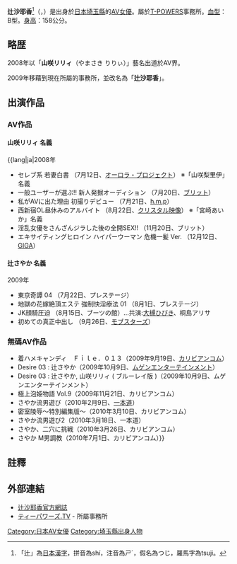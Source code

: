 {{AV女優|
|モデル名=辻 さやか
|ふりがな=つじ さやか
|画像ファイル=
|別名={{Lang|ja|山咲 リリィ<br />山咲 梨里伊<br />宮崎 あいか<br />辻 志穂<br />大谷 真央子}}
|愛称=
|生年=1986
|生月=3
|生日=20
|出身地={{JPN}}・[[埼玉縣|埼玉縣]]
|血液型=B型
|時点=2009年
|身長=158
|体重=
|バスト=88
|ウエスト=
|ヒップ=88
|カップ=E
|股下=
|靴=
|身体備考=
|ジャンル=[[色情片|色情片]]
|AV出演期間=2008年 -
|活動備考=
|他の活動=
|その他=
}}
'''辻沙耶香'''<ref>「辻」為[[日本漢字|日本漢字]]，拼音為shí，注音為ㄕˊ，假名為つじ，羅馬字為tsuji。</ref>（{{lang-ja|辻さやか}}，{{bd|1986年|3月20日|}}）是出身於[[日本|日本]][[埼玉縣|埼玉縣]]的[[AV女優|AV女優]]。屬於[[T-POWERS|T-POWERS]]事務所。[[血型|血型]]：B型。[[身高|身高]]：158公分。

== 略歴 ==
2008年以「'''山咲リリィ'''（やまさき りりぃ）」藝名出道於AV界。

2009年移藉到現在所屬的事務所，並改名為「'''辻沙耶香'''」。

== 出演作品 ==
=== AV作品 ===
==== 山咲リリィ 名義 ====
;{{lang|ja|2008年
* セレブ系 若妻白書 （7月12日、[[オーロラ・プロジェクト|オーロラ・プロジェクト]]） ※「山咲梨里伊」名義
* 一般ユーザーが選ぶ!! 新人発掘オーディション （7月20日、[[ブリット_(アダルトビデオ)|ブリット]]）
* 私がAVに出た理由 初撮りデビュー （7月21日、[[h.m.p|h.m.p]]）
* 西新宿OL昼休みのアルバイト （8月22日、[[クリスタル映像|クリスタル映像]]） ※「宮崎あいか」名義
* 淫乱女優をさんざんジラした後の全開SEX!! （11月20日、ブリット）
* エキサイティングヒロイン ハイパーウーマン 危機一髪 Ver. （12月12日、[[ギガ_(アダルトビデオ)|GIGA]]）

==== 辻さやか 名義 ====
;2009年
* 東京奇譚 04 （7月22日、プレステージ）
* 地獄の花嫁絶頂エステ 強制快淫療法 01 （8月1日、プレステージ）
* JK顔騎圧迫 （8月15日、ブーツの館）…共演:[[大槻ひびき|大槻ひびき]]、桐島アリサ
* 初めての真正中出し （9月26日、[[モブスターズ|モブスターズ]]）

=== 無碼AV作品 ===
* 着ハメキャンディ　Ｆｉｌｅ．０１３（2009年9月19日、[[カリビアンコム|カリビアンコム]]）
* Desire 03 : 辻さやか（2009年10月9日、[[ムゲンエンターテインメント|ムゲンエンターテインメント]]）
* Desire 03 : 辻さやか, 山咲リリィ ( ブルーレイ版 )（2009年10月9日、ムゲンエンターテインメント）
* 極上泡姫物語 Vol.9（2009年11月21日、カリビアンコム）
* さやか流男遊び（2010年2月9日、[[一本道|一本道]]）
* 密室陵辱～特別編集版～（2010年3月10日、カリビアンコム）
* さやか流男遊び2（2010年3月18日、一本道）
* さやか、二穴に挑戦（2010年3月26日、カリビアンコム）
* さやか M男調教（2010年7月1日、カリビアンコム）}}

== 註釋 ==
<references/>

== 外部連結 ==
* [https://web.archive.org/web/20100310195133/http://blog.livedoor.jp/sayaka_tsuji/ 辻沙耶香官方網誌]
* [http://www.t-powers.tv/ ティーパワーズ.TV] - 所屬事務所

{{DEFAULTSORT:Tsuji Sayaka}}
[[Category:日本AV女優|Category:日本AV女優]]
[[Category:埼玉縣出身人物|Category:埼玉縣出身人物]]